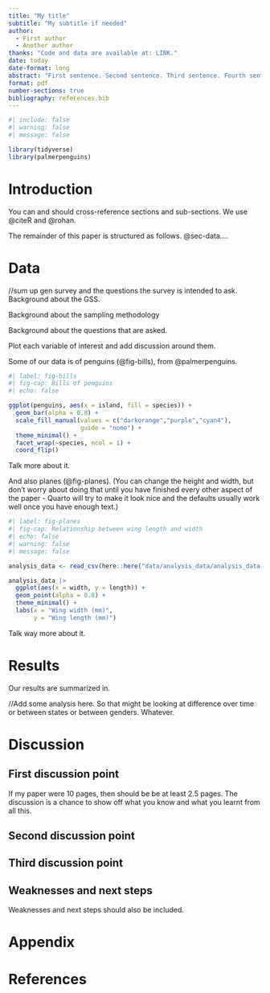 ```yaml
---
title: "My title"
subtitle: "My subtitle if needed"
author: 
  - First author
  - Another author
thanks: "Code and data are available at: LINK."
date: today
date-format: long
abstract: "First sentence. Second sentence. Third sentence. Fourth sentence."
format: pdf
number-sections: true
bibliography: references.bib
---
```


```r
#| include: false
#| warning: false
#| message: false

library(tidyverse)
library(palmerpenguins)
```


# Introduction

You can and should cross-reference sections and sub-sections. We use @citeR and @rohan.

The remainder of this paper is structured as follows. @sec-data....



# Data {#sec-data}

//sum up gen survey and the questions the survey is intended to ask.
Background about the GSS. 

Background about the sampling methodology

Background about the questions that are asked.

Plot each variable of interest and add discussion around them.

Some of our data is of penguins (@fig-bills), from @palmerpenguins.

```r
#| label: fig-bills
#| fig-cap: Bills of penguins
#| echo: false

ggplot(penguins, aes(x = island, fill = species)) +
  geom_bar(alpha = 0.8) +
  scale_fill_manual(values = c("darkorange","purple","cyan4"),
                    guide = "none") +
  theme_minimal() +
  facet_wrap(~species, ncol = 1) +
  coord_flip()
```

Talk more about it.

And also planes (@fig-planes). (You can change the height and width, but don't worry about doing that until you have finished every other aspect of the paper - Quarto will try to make it look nice and the defaults usually work well once you have enough text.)

```r
#| label: fig-planes
#| fig-cap: Relationship between wing length and width
#| echo: false
#| warning: false
#| message: false

analysis_data <- read_csv(here::here("data/analysis_data/analysis_data.csv"))

analysis_data |> 
  ggplot(aes(x = width, y = length)) +
  geom_point(alpha = 0.8) +
  theme_minimal() +
  labs(x = "Wing width (mm)",
       y = "Wing length (mm)")
```

Talk way more about it. 



# Results

Our results are summarized in.

//Add some analysis here. So that might be looking at difference over time or between states or between genders. Whatever.




# Discussion

## First discussion point {#sec-first-point}

If my paper were 10 pages, then should be be at least 2.5 pages. The discussion is a chance to show off what you know and what you learnt from all this. 

## Second discussion point

## Third discussion point

## Weaknesses and next steps

Weaknesses and next steps should also be included.

\newpage

\appendix

# Appendix {-}



# References



